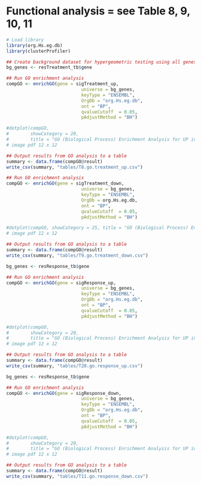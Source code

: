 # Functional analysis = see Table 8, 9, 10, 11
```r
# Load library
library(org.Hs.eg.db)
library(clusterProfiler)

## Create background dataset for hypergeometric testing using all genes tested for significance in the results                 
bg_genes <- resTreatment_tb$gene

## Run GO enrichment analysis 
compGO <- enrichGO(gene = sigTreatment_up,
                            universe = bg_genes,
                            keyType = "ENSEMBL",
                            OrgDb = "org.Hs.eg.db", 
                            ont = "BP", 
                            qvalueCutoff  = 0.05, 
                            pAdjustMethod = "BH")

#dotplot(compGO,
#        showCategory = 20, 
#        title = "GO (Biological Process) Enrichment Analysis for UP in Treatment (POST)")
# image pdf 12 x 12

## Output results from GO analysis to a table
summary <- data.frame(compGO@result)
write_csv(summary, "tables/T8.go.treatment_up.csv")
```


```r
## Run GO enrichment analysis 
compGO <- enrichGO(gene = sigTreatment_down,
                            universe = bg_genes,
                            keyType = "ENSEMBL",
                            OrgDb = org.Hs.eg.db, 
                            ont = "BP", 
                            qvalueCutoff  = 0.05, 
                            pAdjustMethod = "BH")

#dotplot(compGO, showCategory = 25, title = "GO (Biological Process) Enrichment Analysis for DOWN in Treatment")
# image pdf 12 x 12

## Output results from GO analysis to a table
summary <- data.frame(compGO@result)
write_csv(summary, "tables/T9.go.treatment_down.csv")

```


```r
bg_genes <- resResponse_tb$gene

## Run GO enrichment analysis 
compGO <- enrichGO(gene = sigResponse_up,
                            universe = bg_genes,
                            keyType = "ENSEMBL",
                            OrgDb = "org.Hs.eg.db", 
                            ont = "BP", 
                            qvalueCutoff  = 0.05, 
                            pAdjustMethod = "BH")

#dotplot(compGO,
#        showCategory = 20, 
#        title = "GO (Biological Process) Enrichment Analysis for UP in Treatment (POST)")
# image pdf 12 x 12

## Output results from GO analysis to a table
summary <- data.frame(compGO@result)
write_csv(summary, "tables/T20.go.response_up.csv")
```


```r
bg_genes <- resResponse_tb$gene

## Run GO enrichment analysis 
compGO <- enrichGO(gene = sigResponse_down,
                            universe = bg_genes,
                            keyType = "ENSEMBL",
                            OrgDb = "org.Hs.eg.db", 
                            ont = "BP", 
                            qvalueCutoff  = 0.05, 
                            pAdjustMethod = "BH")

#dotplot(compGO,
#        showCategory = 20, 
#        title = "GO (Biological Process) Enrichment Analysis for UP in Treatment (POST)")
# image pdf 12 x 12

## Output results from GO analysis to a table
summary <- data.frame(compGO@result)
write_csv(summary, "tables/T11.go.response_down.csv")
```
